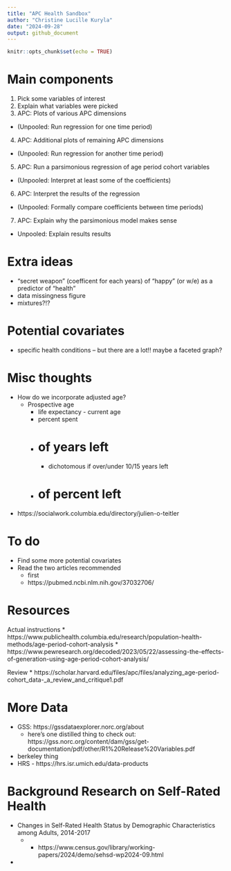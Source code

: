 ```yaml
---
title: "APC Health Sandbox"
author: "Christine Lucille Kuryla"
date: "2024-09-28"
output: github_document
---
```


```r
knitr::opts_chunk$set(echo = TRUE)
```

# Main components
1. Pick some variables of interest
2. Explain what variables were picked
3. APC: Plots of various APC dimensions 
  * (Unpooled: Run regression for one time period)
4. APC: Additional plots of remaining APC dimensions 
  * (Unpooled: Run regression for another time period)
5. APC: Run a parsimonious regression of age period cohort variables 
  * (Unpooled: Interpret at least some of the coefficients)
6. APC: Interpret the results of the regression 
  * (Unpooled: Formally compare coefficients between time periods)
7. APC: Explain why the parsimonious model makes sense
  * Unpooled: Explain results results

# Extra ideas
* "secret weapon" (coefficent for each years) of "happy" (or w/e) as a predictor of "health"
* data missingness figure
* mixtures?!?

# Potential covariates
* specific health conditions -- but there are a lot!! maybe a faceted graph?

# Misc thoughts
* How do we incorporate adjusted age? 
  * Prospective age
    * life expectancy - current age
    * percent spent
    * # of years left
      * dichotomous if over/under 10/15 years left
    * # of percent left
* https://socialwork.columbia.edu/directory/julien-o-teitler

# To do
* Find some more potential covariates
* Read the two articles recommended
  * first
  * https://pubmed.ncbi.nlm.nih.gov/37032706/

# Resources

Actual instructions
* https://www.publichealth.columbia.edu/research/population-health-methods/age-period-cohort-analysis
* https://www.pewresearch.org/decoded/2023/05/22/assessing-the-effects-of-generation-using-age-period-cohort-analysis/ 

Review
* https://scholar.harvard.edu/files/apc/files/analyzing_age-period-cohort_data-_a_review_and_critique1.pdf 

# More Data
* GSS: https://gssdataexplorer.norc.org/about 
  * here's one distilled thing to check out: https://gss.norc.org/content/dam/gss/get-documentation/pdf/other/R1%20Release%20Variables.pdf 
* berkeley thing
* HRS - https://hrs.isr.umich.edu/data-products 

# Background Research on Self-Rated Health

* Changes in Self-Rated Health Status by Demographic Characteristics among Adults, 2014-2017
  * * https://www.census.gov/library/working-papers/2024/demo/sehsd-wp2024-09.html

* 